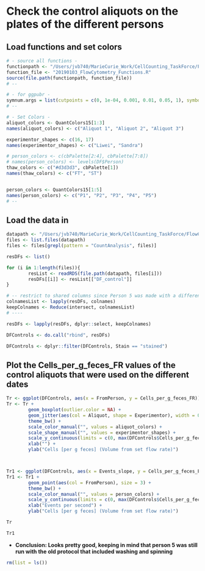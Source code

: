 # Check the control aliquots on the plates of the different persons


## Load functions and set colors
<!-- all lines where user user input is required or possible are marked with NB: USER INPUT and NB: user input, respectively -->


```r
# - source all functions -
functionpath <- "/Users/jvb740/MarieCurie_Work/CellCounting_TaskForce/FlowCytometryAnalysis/PILOT_Study/Functions_FC/"
function_file <- "20190103_FlowCytometry_Functions.R"
source(file.path(functionpath, function_file))
# --

# - for ggpubr -
symnum.args = list(cutpoints = c(0, 1e-04, 0.001, 0.01, 0.05, 1), symbols = c("****", "***", "**", "*", "ns"))
# -- 

# - Set Colors -
aliquot_colors <- QuantColors15[1:3]
names(aliquot_colors) <- c("Aliquot 1", "Aliquot 2", "Aliquot 3")

experimentor_shapes <- c(16, 17)
names(experimentor_shapes) <- c("Liwei", "Sandra")

# person_colors <- c(cbPalette[2:4], cbPalette[7:8])
# names(person_colors) <- levels(DF$Person)
thaw_colors <- c("#d3d3d3", cbPalette[1])
names(thaw_colors) <- c("FT", "ST")


person_colors <- QuantColors15[1:5]
names(person_colors) <- c("P1", "P2", "P3", "P4", "P5")
# --
```



## Load the data in

```r
datapath <- "/Users/jvb740/MarieCurie_Work/CellCounting_TaskForce/FlowCytometryAnalysis/PILOT_Study/PILOT_AfterFlow_Analysis_FInalCounts/Input_Data/Person_Count_rds/"
files <- list.files(datapath)
files <- files[grepl(pattern = "CountAnalysis", files)]

resDFs <- list()

for (i in 1:length(files)){
        resList <- readRDS(file.path(datapath, files[i]))
        resDFs[[i]] <- resList[["DF_control"]]
}

# -- restrict to shared columns since Person 5 was made with a different protocol: USE Reduce!! --
colnamesList <- lapply(resDFs, colnames)
keepColnames <- Reduce(intersect, colnamesList)
# ----

resDFs <- lapply(resDFs, dplyr::select, keepColnames)

DFControls <- do.call("rbind", resDFs)

DFControls <- dplyr::filter(DFControls, Stain == "stained")
```



## Plot the Cells_per_g_feces_FR values of the control aliquots that were used on the different dates



```r
Tr <- ggplot(DFControls, aes(x = FromPerson, y = Cells_per_g_feces_FR))
Tr <- Tr +
        geom_boxplot(outlier.color = NA) +
        geom_jitter(aes(col = Aliquot, shape = Experimentor), width = 0.2, height = 0, size = 3) +
        theme_bw() +
        scale_color_manual("", values = aliquot_colors) +
        scale_shape_manual("", values = experimentor_shapes) +
        scale_y_continuous(limits = c(0, max(DFControls$Cells_per_g_feces_FR))) +
        xlab("") +
        ylab("Cells [per g feces] (Volume from set flow rate)")



Tr1 <- ggplot(DFControls, aes(x = Events_slope, y = Cells_per_g_feces_FR))
Tr1 <- Tr1 +
        geom_point(aes(col = FromPerson), size = 3) +
        theme_bw() +
        scale_color_manual("", values = person_colors) +
        scale_y_continuous(limits = c(0, max(DFControls$Cells_per_g_feces_FR))) +
        xlab("Events per second") +
        ylab("Cells [per g feces] (Volume from set flow rate)")
```



```r
Tr
```


```r
Tr1
```



- **Conclusion: Looks pretty good, keeping in mind that person 5 was still run with the old protocol that included washing and spinning**

```r
rm(list = ls())
```



